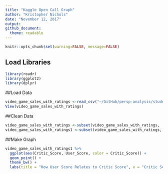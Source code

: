 ```yaml
---
title: "Kaggle Open Call Graph"
author: "Kristopher Nichols"
date: "November 12, 2017"
output:
github_document:
  theme: readable
---
```

```r
knitr::opts_chunk$set(warning=FALSE, message=FALSE)
```
## Load Libraries
```r
library(readr)
library(ggplot2)
library(dplyr)
```

##Load Data
```r
video_game_sales_with_ratings <-read_csv("~/GitHub/persp-analysis/students/nichols_kristopher/Data for HW5/Video_Games_Sales_as_at_22_Dec_2016.csv")
View(video_game_sales_with_ratings)
```

##Clean Data
```r
video_game_sales_with_ratings <-subset(video_game_sales_with_ratings, !is.na(User_Score))
video_game_sales_with_ratings1 <-subset(video_game_sales_with_ratings, User_Score != "tbd")
```

##Make Graph
```r
video_game_sales_with_ratings1 %>%
  ggplot(aes(Critic_Score, User_Score, color = Critic_Score)) +
  geom_point() +
  theme_bw() +
  labs(title = "How User Score Relates to Critic Score", x = "Critic Score", y = "User Score", subtitle = "MetaCritic Data", color = "Score")
```